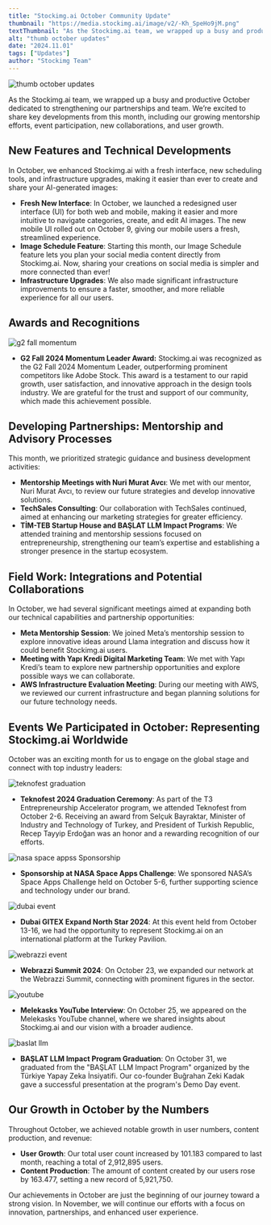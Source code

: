 ```yaml
---
title: "Stockimg.ai October Community Update"
thumbnail: "https://media.stockimg.ai/image/v2/-Kh_SpeHo9jM.png"
textThumbnail: "As the Stockimg.ai team, we wrapped up a busy and productive October dedicated to strengthening our partnerships and team."
alt: "thumb october updates"
date: "2024.11.01"
tags: ["Updates"]
author: "Stockimg Team"
---
```


![thumb october updates](https://media.stockimg.ai/image/v2/-Kh_SpeHo9jM.png)

As the Stockimg.ai team, we wrapped up a busy and productive October dedicated to strengthening our partnerships and team. We’re excited to share key developments from this month, including our growing mentorship efforts, event participation, new collaborations, and user growth.

## New Features and Technical Developments

In October, we enhanced Stockimg.ai with a fresh interface, new scheduling tools, and infrastructure upgrades, making it easier than ever to create and share your AI-generated images:

- **Fresh New Interface**: In October, we launched a redesigned user interface (UI) for both web and mobile, making it easier and more intuitive to navigate categories, create, and edit AI images. The new mobile UI rolled out on October 9, giving our mobile users a fresh, streamlined experience.
- **Image Schedule Feature**: Starting this month, our Image Schedule feature lets you plan your social media content directly from Stockimg.ai. Now, sharing your creations on social media is simpler and more connected than ever!
- **Infrastructure Upgrades**: We also made significant infrastructure improvements to ensure a faster, smoother, and more reliable experience for all our users.

## Awards and Recognitions

![g2 fall momentum](https://raw.githubusercontent.com/Abdurrahman-Subh/mdx-blog/main/images/g2-fall.png)

- **G2 Fall 2024 Momentum Leader Award:** Stockimg.ai was recognized as the G2 Fall 2024 Momentum Leader, outperforming prominent competitors like Adobe Stock. This award is a testament to our rapid growth, user satisfaction, and innovative approach in the design tools industry. We are grateful for the trust and support of our community, which made this achievement possible.

## Developing Partnerships: Mentorship and Advisory Processes

This month, we prioritized strategic guidance and business development activities:

- **Mentorship Meetings with Nuri Murat Avcı**: We met with our mentor, Nuri Murat Avcı, to review our future strategies and develop innovative solutions.
- **TechSales Consulting**: Our collaboration with TechSales continued, aimed at enhancing our marketing strategies for greater efficiency.
- **TİM-TEB Startup House and BAŞLAT LLM Impact Programs**: We attended training and mentorship sessions focused on entrepreneurship, strengthening our team’s expertise and establishing a stronger presence in the startup ecosystem.

## Field Work: Integrations and Potential Collaborations

In October, we had several significant meetings aimed at expanding both our technical capabilities and partnership opportunities:

- **Meta Mentorship Session**: We joined Meta’s mentorship session to explore innovative ideas around Llama integration and discuss how it could benefit Stockimg.ai users.
- **Meeting with Yapı Kredi Digital Marketing Team**: We met with Yapı Kredi’s team to explore new partnership opportunities and explore possible ways we can collaborate.
- **AWS Infrastructure Evaluation Meeting**: During our meeting with AWS, we reviewed our current infrastructure and began planning solutions for our future technology needs.

## Events We Participated in October: Representing Stockimg.ai Worldwide

October was an exciting month for us to engage on the global stage and connect with top industry leaders:

![teknofest graduation](https://raw.githubusercontent.com/Abdurrahman-Subh/mdx-blog/main/images/oct-teknofest.png)

- **Teknofest 2024 Graduation Ceremony**: As part of the T3 Entrepreneurship Accelerator program, we attended Teknofest from October 2-6. Receiving an award from Selçuk Bayraktar, Minister of Industry and Technology of Turkey, and President of Turkish Republic, Recep Tayyip Erdoğan was an honor and a rewarding recognition of our efforts.

![nasa space appss Sponsorship](https://raw.githubusercontent.com/Abdurrahman-Subh/mdx-blog/main/images/oct-nasa.png)

- **Sponsorship at NASA Space Apps Challenge**: We sponsored NASA’s Space Apps Challenge held on October 5-6, further supporting science and technology under our brand.

![dubai event](https://raw.githubusercontent.com/Abdurrahman-Subh/mdx-blog/main/images/oct-dubai.png)

- **Dubai GITEX Expand North Star 2024**: At this event held from October 13-16, we had the opportunity to represent Stockimg.ai on an international platform at the Turkey Pavilion.

![webrazzi event](https://raw.githubusercontent.com/Abdurrahman-Subh/mdx-blog/main/images/oct-webrazzi.png)

- **Webrazzi Summit 2024**: On October 23, we expanded our network at the Webrazzi Summit, connecting with prominent figures in the sector.

![youtube](https://raw.githubusercontent.com/Abdurrahman-Subh/mdx-blog/main/images/oct-yt.png)

- **Melekasks YouTube Interview**: On October 25, we appeared on the Melekasks YouTube channel, where we shared insights about Stockimg.ai and our vision with a broader audience.

![baslat llm](https://raw.githubusercontent.com/Abdurrahman-Subh/mdx-blog/main/images/oct-llm.png)

- **BAŞLAT LLM Impact Program Graduation**: On October 31, we graduated from the "BAŞLAT LLM Impact Program" organized by the Türkiye Yapay Zeka İnsiyatifi. Our co-founder Buğrahan Zeki Kadak gave a successful presentation at the program's Demo Day event.

## Our Growth in October by the Numbers

Throughout October, we achieved notable growth in user numbers, content production, and revenue:

- **User Growth**: Our total user count increased by 101.183 compared to last month, reaching a total of 2,912,895 users.
- **Content Production**: The amount of content created by our users rose by 163.477, setting a new record of 5,921,750.

Our achievements in October are just the beginning of our journey toward a strong vision. In November, we will continue our efforts with a focus on innovation, partnerships, and enhanced user experience.

